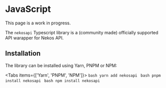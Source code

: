 
# JavaScript

<Callout type="info">
    This page is a work in progress.
</Callout>

The `nekosapi` Typescript library is a (community made) officially supported API warapper for Nekos API.

## Installation

The library can be installed using Yarn, PNPM or NPM:


<Tabs items={['Yarn', 'PNPM', 'NPM']}>
    <Tab>
        ```bash
        yarn add nekosapi
        ```
    </Tab>
    <Tab>
        ```bash
        pnpm install nekosapi
        ```
    </Tab>
    <Tab>
        ```bash
        npm install nekosapi
        ```
    </Tab>
</Tabs>

